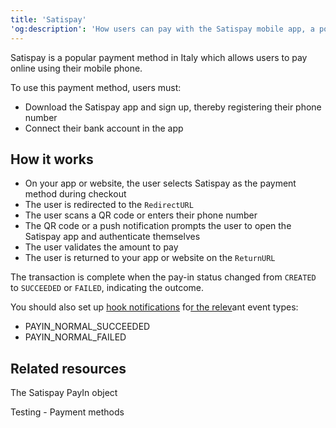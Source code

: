 ```yaml
---
title: 'Satispay'  
'og:description': 'How users can pay with the Satispay mobile app, a popular payment method in Italy.'  
---
```


Satispay is a popular payment method in Italy which allows users to pay online using their mobile phone.  

To use this payment method, users must:  
- Download the Satispay app and sign up, thereby registering their phone number  
- Connect their bank account in the app  

## How it works  
- On your app or website, the user selects Satispay as the payment method during checkout  
- The user is redirected to the `RedirectURL`  
- The user scans a QR code or enters their phone number  
- The QR code or a push notification prompts the user to open the Satispay app and authenticate themselves  
- The user validates the amount to pay  
- The user is returned to your app or website on the `ReturnURL`  

The transaction is complete when the pay-in status changed from `CREATED` to `SUCCEEDED` or `FAILED`, indicating the outcome.  

You should also set up <a href="">hook notifications</a> fo<a href="">r the relev</a>ant event types:  
- PAYIN_NORMAL_SUCCEEDED  
- PAYIN_NORMAL_FAILED  

## Related resources  

<Card title="Endpoints">The Satispay PayIn object</Card>  

<Card title="Dev tools">Testing - Payment methods</Card>